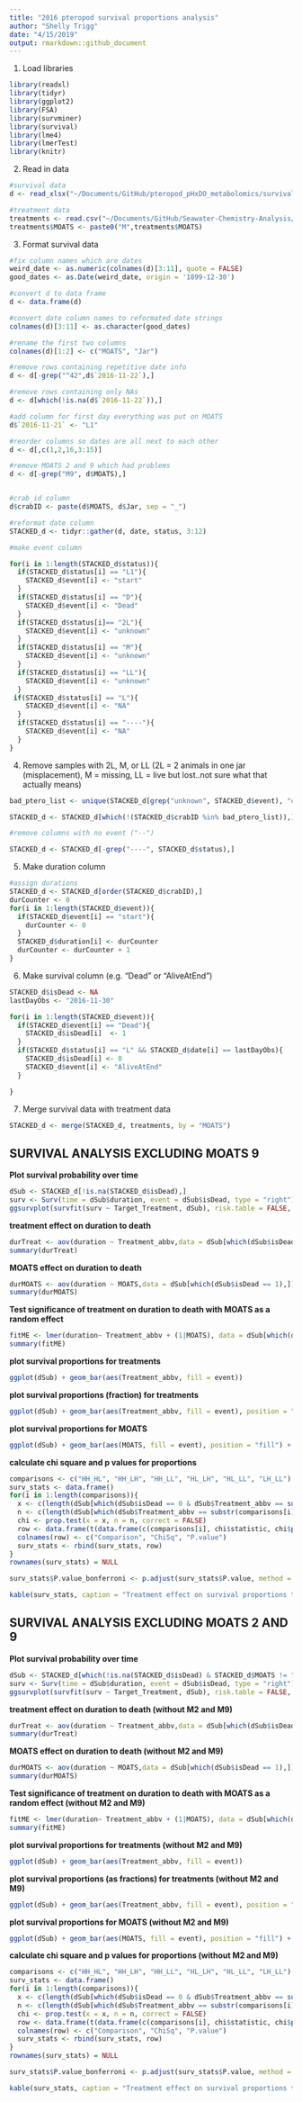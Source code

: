 ```yaml
---
title: "2016 pteropod survival proportions analysis"
author: "Shelly Trigg"
date: "4/15/2019"
output: rmarkdown::github_document
---
```


1. Load libraries
```r
library(readxl)
library(tidyr)
library(ggplot2)
library(FSA)
library(survminer)
library(survival)
library(lme4)
library(lmerTest)
library(knitr)
```

2. Read in data
```r
#survival data
d <- read_xlsx("~/Documents/GitHub/pteropod_pHxDO_metabolomics/survival/pteropod_pHxDO2016_masterdatasheet.xlsx", sheet = "sample IDs living", skip = 2)

#treatment data
treatments <- read.csv("~/Documents/GitHub/Seawater-Chemistry-Analysis/2016-17_PteropodExp_WaterChem/PteropodWaterChem/Treatments.csv", stringsAsFactors = FALSE)
treatments$MOATS <- paste0("M",treatments$MOATS)
```

3. Format survival data
```r
#fix column names which are dates
weird_date <- as.numeric(colnames(d)[3:11], quote = FALSE)
good_dates <- as.Date(weird_date, origin = '1899-12-30')

#convert d to data frame
d <- data.frame(d)

#convert date column names to reformated date strings
colnames(d)[3:11] <- as.character(good_dates)

#rename the first two columns
colnames(d)[1:2] <- c("MOATS", "Jar")

#remove rows containing repetitive date info
d <- d[-grep("^42",d$`2016-11-22`),]

#remove rows containing only NAs
d <- d[which(!is.na(d$`2016-11-22`)),]

#add column for first day everything was put on MOATS
d$`2016-11-21` <- "L1"

#reorder columns so dates are all next to each other
d <- d[,c(1,2,16,3:15)]

#remove MOATS 2 and 9 which had problems
d <- d[-grep("M9", d$MOATS),]


#crab_id column
d$crabID <- paste(d$MOATS, d$Jar, sep = "_")

#reformat date column
STACKED_d <- tidyr::gather(d, date, status, 3:12)

#make event column

for(i in 1:length(STACKED_d$status)){
  if(STACKED_d$status[i] == "L1"){
    STACKED_d$event[i] <- "start"
  }
  if(STACKED_d$status[i] == "D"){
    STACKED_d$event[i] <- "Dead"
  }
  if(STACKED_d$status[i]== "2L"){
    STACKED_d$event[i] <- "unknown"
  }
  if(STACKED_d$status[i] == "M"){
    STACKED_d$event[i] <- "unknown"
  }
  if(STACKED_d$status[i] == "LL"){
    STACKED_d$event[i] <- "unknown"
  }
 if(STACKED_d$status[i] == "L"){
    STACKED_d$event[i] <- "NA"
  }
  if(STACKED_d$status[i] == "----"){
    STACKED_d$event[i] <- "NA"
  }
}
```


4. Remove samples with 2L, M, or LL (2L = 2 animals in one jar (misplacement), M = missing, LL = live but lost..not sure what that actually means)
```r
bad_ptero_list <- unique(STACKED_d[grep("unknown", STACKED_d$event), "crabID"])

STACKED_d <- STACKED_d[which(!(STACKED_d$crabID %in% bad_ptero_list)),]

#remove columns with no event ("--")

STACKED_d <- STACKED_d[-grep("----", STACKED_d$status),]
```

5. Make duration column 
```r
#assign durations
STACKED_d <- STACKED_d[order(STACKED_d$crabID),]
durCounter <- 0
for(i in 1:length(STACKED_d$event)){
  if(STACKED_d$event[i] == "start"){
    durCounter <- 0
  }
  STACKED_d$duration[i] <- durCounter
  durCounter <- durCounter + 1
}

```

6. Make survival column (e.g. "Dead" or "AliveAtEnd")
```r
STACKED_d$isDead <- NA
lastDayObs <- "2016-11-30"

for(i in 1:length(STACKED_d$event)){
  if(STACKED_d$event[i] == "Dead"){
    STACKED_d$isDead[i]  <- 1
  }
  if(STACKED_d$status[i] == "L" && STACKED_d$date[i] == lastDayObs){
    STACKED_d$isDead[i] <- 0
    STACKED_d$event[i] <- "AliveAtEnd"
  }

}


```

7. Merge survival data with treatment data
```r

STACKED_d <- merge(STACKED_d, treatments, by = "MOATS")
```

## SURVIVAL ANALYSIS EXCLUDING MOATS 9
**Plot survival probability over time**
```r
dSub <- STACKED_d[!is.na(STACKED_d$isDead),]
surv <- Surv(time = dSub$duration, event = dSub$isDead, type = "right")
ggsurvplot(survfit(surv ~ Target_Treatment, dSub), risk.table = FALSE, pval = FALSE, conf.int = FALSE,font.main = 16, font.x =  16, font.y = 16, font.tickslab = 16, font.legend = 10, break.time.by = 1,legend = c(0.4, 0.4), legend.title = "Treatment", title = "pHxDO effect on survival", xlab = "Time (Days)", xlim = c(0,9), ylim = c(0.3,1)) 

```


**treatment effect on duration to death**
```r
durTreat <- aov(duration ~ Treatment_abbv,data = dSub[which(dSub$isDead == 1),])
summary(durTreat)
```

**MOATS effect on duration to death**
```r
durMOATS <- aov(duration ~ MOATS,data = dSub[which(dSub$isDead == 1),])
summary(durMOATS)
```

**Test significance of treatment on duration to death with MOATS as a random effect**
```r
fitME <- lmer(duration~ Treatment_abbv + (1|MOATS), data = dSub[which(dSub$isDead == 1),])
summary(fitME)
```


**plot survival proportions for treatments**
```r
ggplot(dSub) + geom_bar(aes(Treatment_abbv, fill = event))
```

**plot survival proportions (fraction) for treatments**
```r
ggplot(dSub) + geom_bar(aes(Treatment_abbv, fill = event), position = "fill")
```


**plot survival proportions for MOATS**
```r
ggplot(dSub) + geom_bar(aes(MOATS, fill = event), position = "fill") + facet_wrap(~Treatment_abbv)
```

**calculate chi square and p values for proportions**
```r
comparisons <- c("HH_HL", "HH_LH", "HH_LL", "HL_LH", "HL_LL", "LH_LL")
surv_stats <- data.frame()
for(i in 1:length(comparisons)){
  x <- c(length(dSub[which(dSub$isDead == 0 & dSub$Treatment_abbv == substr(comparisons[i], 1,2)),"isDead"]), length(dSub[which(dSub$isDead == 0 & dSub$Treatment_abbv == substr(comparisons[i], 4,5)),"isDead"]))
  n <- c(length(dSub[which(dSub$Treatment_abbv == substr(comparisons[i], 1,2)),"isDead"]), length(dSub[which(dSub$Treatment_abbv == substr(comparisons[i], 4,5)),"isDead"]))
  chi <- prop.test(x = x, n = n, correct = FALSE)
  row <- data.frame(t(data.frame(c(comparisons[i], chi$statistic, chi$p.value))))
  colnames(row) <- c("Comparison", "ChiSq", "P.value")
  surv_stats <- rbind(surv_stats, row)
}
rownames(surv_stats) = NULL

surv_stats$P.value_bonferroni <- p.adjust(surv_stats$P.value, method = "bonferroni")
```

```r
kable(surv_stats, caption = "Treatment effect on survival proportions test table")
```

## SURVIVAL ANALYSIS EXCLUDING MOATS 2 AND 9
**Plot survival probability over time**
```r
dSub <- STACKED_d[which(!is.na(STACKED_d$isDead) & STACKED_d$MOATS != "M2"),]
surv <- Surv(time = dSub$duration, event = dSub$isDead, type = "right")
ggsurvplot(survfit(surv ~ Target_Treatment, dSub), risk.table = FALSE, pval = FALSE, conf.int = FALSE,font.main = 16, font.x =  16, font.y = 16, font.tickslab = 16, font.legend = 10, break.time.by = 1,legend = c(0.4, 0.4), legend.title = "Treatment", title = "pHxDO effect on survival", xlab = "Time (Days)", xlim = c(0,9), ylim = c(0.3,1)) 
```


**treatment effect on duration to death (without M2 and M9)**
```r
durTreat <- aov(duration ~ Treatment_abbv,data = dSub[which(dSub$isDead == 1),])
summary(durTreat)
```

**MOATS effect on duration to death (without M2 and M9)**
```r
durMOATS <- aov(duration ~ MOATS,data = dSub[which(dSub$isDead == 1),])
summary(durMOATS)
```

**Test significance of treatment on duration to death with MOATS as a random effect (without M2 and M9)**
```r
fitME <- lmer(duration~ Treatment_abbv + (1|MOATS), data = dSub[which(dSub$isDead == 1),])
summary(fitME)
```


**plot survival proportions for treatments (without M2 and M9)**
```r
ggplot(dSub) + geom_bar(aes(Treatment_abbv, fill = event))
```

**plot survival proportions (as fractions) for treatments (without M2 and M9)**
```r
ggplot(dSub) + geom_bar(aes(Treatment_abbv, fill = event), position = "fill")
```


**plot survival proportions for MOATS (without M2 and M9)**
```r
ggplot(dSub) + geom_bar(aes(MOATS, fill = event), position = "fill") + facet_wrap(~Treatment_abbv)
```

**calculate chi square and p values for proportions (without M2 and M9)**
```r
comparisons <- c("HH_HL", "HH_LH", "HH_LL", "HL_LH", "HL_LL", "LH_LL")
surv_stats <- data.frame()
for(i in 1:length(comparisons)){
  x <- c(length(dSub[which(dSub$isDead == 0 & dSub$Treatment_abbv == substr(comparisons[i], 1,2)),"isDead"]), length(dSub[which(dSub$isDead == 0 & dSub$Treatment_abbv == substr(comparisons[i], 4,5)),"isDead"]))
  n <- c(length(dSub[which(dSub$Treatment_abbv == substr(comparisons[i], 1,2)),"isDead"]), length(dSub[which(dSub$Treatment_abbv == substr(comparisons[i], 4,5)),"isDead"]))
  chi <- prop.test(x = x, n = n, correct = FALSE)
  row <- data.frame(t(data.frame(c(comparisons[i], chi$statistic, chi$p.value))))
  colnames(row) <- c("Comparison", "ChiSq", "P.value")
  surv_stats <- rbind(surv_stats, row)
}
rownames(surv_stats) = NULL

surv_stats$P.value_bonferroni <- p.adjust(surv_stats$P.value, method = "bonferroni")
```

```r
kable(surv_stats, caption = "Treatment effect on survival proportions test table (without M2 and M9)")
```
